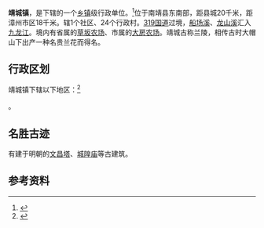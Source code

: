 {{中国乡级行政区
|景观照片文件名 = 
|景观照片描述 = 
|汉语拼音 = 
|其他语言 = 
|其他语言名称 = 
|旧称 = 
|地名出处 = 
|位置图文件名 = 
|位置图描述 = 
|自定义图片 = 
|建置时间 = 
|政府驻地 = 靖城村布夏街自由路149号
|毗邻 = 
|总面积 = 130平方公里
|总人口 = 
|总人口年份 = 
|户籍人口 = 
|户籍人口年份 = 
|常住人口 = 
|常住人口年份 = 
|人口密度 = 
|GDP = 
|GDP年份 = 
|邮政编码 = 363601
|电话区号 = 596
|官方网站 = 
|网站名称 = 
|35/06/27/102/000}}

'''靖城镇'''，是{{PRC admin/fullname|35/06/27/102/000|3}}下辖的一个[[乡镇|乡镇]]级行政单位。<ref>{{PRC admin/ref sgc|{{PRC admin/parent|35/06/27/102/000}}}}</ref>位于南靖县东南部，距县城20千米，距漳州市区18千米。辖1个社区、24个行政村。[[319国道|319国道]]过境，[[船场溪|船场溪]]、[[龙山溪|龙山溪]]汇入[[九龙江|九龙江]]。境内有省属的[[草坂农场|草坂农场]]、市属的[[大房农场|大房农场]]。靖城古称兰陵，相传古时大帽山下出产一种名贵兰花而得名。

== 行政区划 ==

靖城镇下辖以下地区：<ref>{{PRC admin/ref sgc|35/06/27/102/000}}</ref>

{{PRC admin/children|35/06/27/102/000}}。

==名胜古迹==
有建于明朝的[[文昌塔|文昌塔]]、[[城隍庙|城隍庙]]等古建筑。

== 参考资料 ==

{{reflist}}

{{行政区划小作品}}
{{PRC admin/navcat|35/06/27/102/000}}
